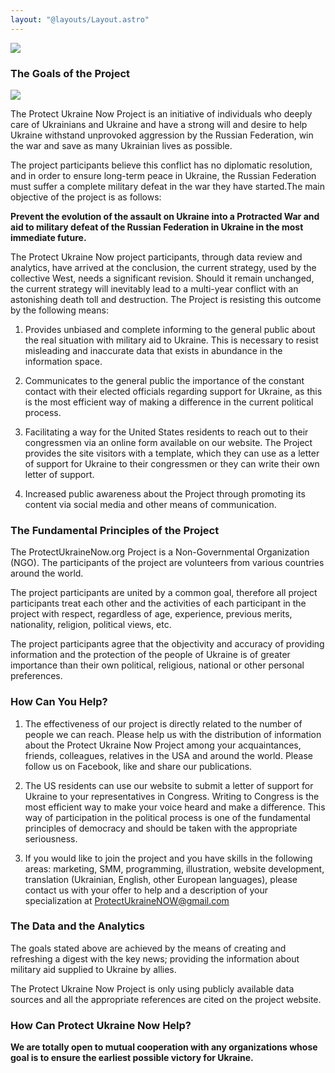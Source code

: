 ```yaml
---
layout: "@layouts/Layout.astro"
---
```


![](../../assets/logo/pun-logo-vertical.svg)

### The Goals of the Project

![](/salvation.webp)

<WeaponsIncome />

The Protect Ukraine Now Project is an initiative of individuals who deeply care of Ukrainians and Ukraine and have a strong will and desire to help Ukraine withstand unprovoked aggression by the Russian Federation, win the war and save as many Ukrainian lives as possible.

The project participants believe this conflict has no diplomatic resolution, and in order to ensure long-term peace in Ukraine, the Russian Federation must suffer a complete military defeat in the war they have started.The main objective of the project is as follows:

**Prevent the evolution of the assault on Ukraine into a Protracted War and aid to military defeat of the Russian Federation in Ukraine in the most immediate future.**

The Protect Ukraine Now project participants, through data review and analytics, have arrived at the conclusion, the current strategy, used by the collective West, needs a significant revision. Should it remain unchanged, the current strategy will inevitably lead to a multi-year conflict with an astonishing death toll and destruction. The Project is resisting this outcome by the following means:

1.  Provides unbiased and complete informing to the general public about the real situation with military aid to Ukraine. This is necessary to resist misleading and inaccurate data that exists in abundance in the information space.

2.  Communicates to the general public the importance of the constant contact with their elected officials regarding support for Ukraine, as this is the most efficient way of making a difference in the current political process.

3.  Facilitating a way for the United States residents to reach out to their congressmen via an online form available on our website. The Project provides the site visitors with a template, which they can use as a letter of support for Ukraine to their congressmen or they can write their own letter of support.

4.  Increased public awareness about the Project through promoting its content via social media and other means of communication.


### The Fundamental Principles of the Project

The ProtectUkraineNow.org Project is a Non-Governmental Organization (NGO). The participants of the project are volunteers from various countries around the world.

The project participants are united by a common goal, therefore all project participants treat each other and the activities of each participant in the project with respect, regardless of age, experience, previous merits, nationality, religion, political views, etc.

The project participants agree that the objectivity and accuracy of providing information and the protection of the people of Ukraine is of greater importance than their own political, religious, national or other personal preferences.

### How Can You Help?

1.  The effectiveness of our project is directly related to the number of people we can reach. Please help us with the distribution of information about the Protect Ukraine Now Project among your acquaintances, friends, colleagues, relatives in the USA and around the world. Please follow us on Facebook, like and share our publications.

2.  The US residents can use our website to submit a letter of support for Ukraine to your representatives in Congress. Writing to Congress is the most efficient way to make your voice heard and make a difference. This way of participation in the political process is one of the fundamental principles of democracy and should be taken with the appropriate seriousness.

3.  If you would like to join the project and you have skills in the following areas: marketing, SMM, programming, illustration, website development, translation (Ukrainian, English, other European languages), please contact us with your offer to help and a description of your specialization at [ProtectUkraineNOW@gmail.com](mailto:ProtectUkraineNOW@gmail.com)


### The Data and the Analytics

The goals stated above are achieved by the means of creating and refreshing a digest with the key news; providing the information about military aid supplied to Ukraine by allies.

The Protect Ukraine Now Project is only using publicly available data sources and all the appropriate references are cited on the project website.

### How Can Protect Ukraine Now Help?

**We are totally open to mutual cooperation with any organizations whose goal is to ensure the earliest possible victory for Ukraine.**